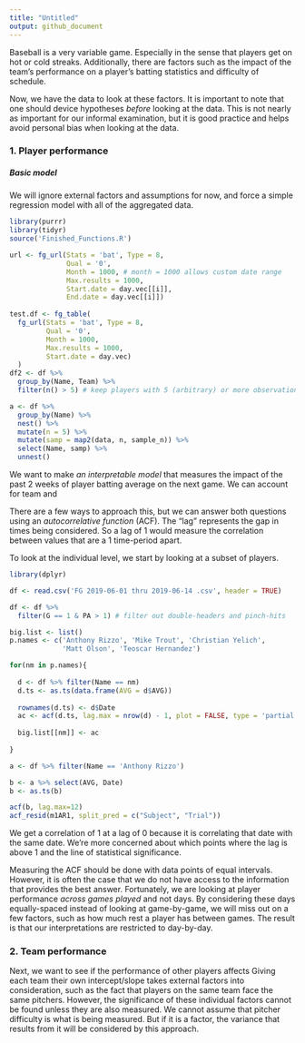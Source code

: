 ```yaml
---
title: "Untitled"
output: github_document
---
```


Baseball is a very variable game. Especially in the sense that players get on hot or cold streaks. Additionally, there are factors such as the impact of the team's performance on a player's batting statistics and difficulty of schedule. 

Now, we have the data to look at these factors. It is important to note that one should device hypotheses <i>before</i> looking at the data. This is not nearly as important for our informal examination, but it is good practice and helps avoid personal bias when looking at the data. 

### 1. Player performance 

##### Basic model

We will ignore external factors and assumptions for now, and force a simple regression model with all of the aggregated data.

```r
library(purrr)
library(tidyr)
source('Finished_Functions.R')

url <- fg_url(Stats = 'bat', Type = 8, 
              Qual = '0', 
              Month = 1000, # month = 1000 allows custom date range
              Max.results = 1000,
              Start.date = day.vec[[i]], 
              End.date = day.vec[[i]])
  
test.df <- fg_table(
  fg_url(Stats = 'bat', Type = 8,
         Qual = '0',
         Month = 1000,
         Max.results = 1000,
         Start.date = day.vec)
  )
df2 <- df %>%
  group_by(Name, Team) %>%
  filter(n() > 5) # keep players with 5 (arbitrary) or more observations

a <- df %>%
  group_by(Name) %>% 
  nest() %>%            
  mutate(n = 5) %>% 
  mutate(samp = map2(data, n, sample_n)) %>% 
  select(Name, samp) %>%
  unnest()
```

We want to make <i>an interpretable model</i> that measures the impact of the past 2 weeks of player batting average on the next game. We can account for team and 

There are a few ways to approach this, but we can answer both questions using an <i>autocorrelative function</i> (ACF). The "lag" represents the gap in times being considered. So a lag of 1 would measure the correlation between values that are a 1 time-period apart. 

To look at the individual level, we start by looking at a subset of players. 
```r
library(dplyr)

df <- read.csv('FG 2019-06-01 thru 2019-06-14 .csv', header = TRUE)

df <- df %>% 
  filter(G == 1 & PA > 1) # filter out double-headers and pinch-hits

big.list <- list()
p.names <- c('Anthony Rizzo', 'Mike Trout', 'Christian Yelich',
             'Matt Olson', 'Teoscar Hernandez')

for(nm in p.names){
  
  d <- df %>% filter(Name == nm)
  d.ts <- as.ts(data.frame(AVG = d$AVG))
  
  rownames(d.ts) <- d$Date
  ac <- acf(d.ts, lag.max = nrow(d) - 1, plot = FALSE, type = 'partial')
  
  big.list[[nm]] <- ac
  
}

a <- df %>% filter(Name == 'Anthony Rizzo')

b <- a %>% select(AVG, Date)
b <- as.ts(b)

acf(b, lag.max=12)
acf_resid(m1AR1, split_pred = c("Subject", "Trial"))
```

We get a correlation of 1 at a lag of 0 because it is correlating that date with the same date. We're more concerned about which points where the lag is above 1 and the line of statistical significance.

Measuring the ACF should be done with data points of equal intervals. However, it is often the case that we do not have access to the information that provides the best answer. Fortunately, we are looking at player performance <i>across games played</i> and not days. By considering these days equally-spaced instead of looking at game-by-game, we will miss out on a few factors, such as how much rest a player has between games. The result is that our interpretations are restricted to day-by-day.


### 2. Team performance

Next, we want to see if the performance of other players affects
Giving each team their own intercept/slope takes external factors into consideration, such as the fact that players on the same team face the same pitchers. However, the significance of these individual factors cannot be found unless they are also measured. We cannot assume that pitcher difficulty is what is being measured. But if it is a factor, the variance that results from it will be considered by this approach.

